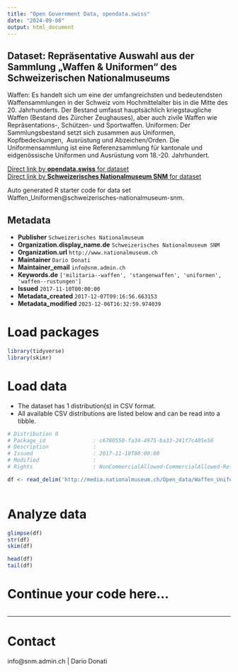 ```yaml
---
title: "Open Government Data, opendata.swiss"
date: "2024-09-08"
output: html_document
---
```


## Dataset: Repräsentative Auswahl aus der Sammlung „Waffen & Uniformen“ des Schweizerischen Nationalmuseums

Waffen:
Es handelt sich um eine der umfangreichsten und bedeutendsten Waffensammlungen in der Schweiz vom Hochmittelalter bis in die Mitte des 20. Jahrhunderts. Der Bestand umfasst hauptsächlich kriegstaugliche Waffen (Bestand des Zürcher Zeughauses), aber auch zivile Waffen wie Repräsentations-, Schützen- und Sportwaffen.
Uniformen:
Der Sammlungsbestand setzt sich zusammen aus Uniformen, Kopfbedeckungen,  Ausrüstung und Abzeichen/Orden. Die Uniformensammlung ist eine Referenzsammlung für kantonale und eidgenössische Uniformen und Ausrüstung vom 18.-20. Jahrhundert.

[Direct link by **opendata.swiss** for dataset](https://opendata.swiss/de/dataset/waffen_uniformen)<br>
[Direct link by **Schweizerisches Nationalmuseum SNM** for dataset](https://www.nationalmuseum.ch/sammlung_online/)

Auto generated R starter code for data set Waffen_Uniformen@schweizerisches-nationalmuseum-snm.

## Metadata

- **Publisher** `Schweizerisches Nationalmuseum`
- **Organization.display_name.de** `Schweizerisches Nationalmuseum SNM`
- **Organization.url** `http://www.nationalmuseum.ch`
- **Maintainer** `Dario Donati`
- **Maintainer_email** `info@snm.admin.ch`
- **Keywords.de** `['militaria--waffen', 'stangenwaffen', 'uniformen', 'waffen--rustungen']`
- **Issued** `2017-11-10T00:00:00`
- **Metadata_created** `2017-12-07T09:16:56.663153`
- **Metadata_modified** `2023-12-06T16:32:59.974039`


# Load packages

```r

library(tidyverse)
library(skimr)

```

# Load data

-   The dataset has 1 distribution(s) in CSV format.
-   All available CSV distributions are listed below and can be read into a tibble.

```r

# Distribution 0
# Package_id               : c6780550-fa34-4975-ba33-241f7c405e56
# Description              : 
# Issued                   : 2017-11-10T00:00:00
# Modified                 : 
# Rights                   : NonCommercialAllowed-CommercialAllowed-ReferenceRequired

df <- read_delim('http://media.nationalmuseum.ch/Open_data/Waffen_Uniformen.csv')



```

# Analyze data

```r

glimpse(df)
str(df)
skim(df)

head(df)
tail(df)

```

# Continue your code here...

```r

```

------------------------------------------------------------------------

# Contact

info@snm.admin.ch | Dario Donati
